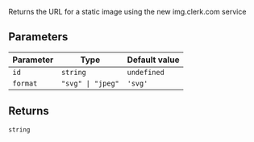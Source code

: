 Returns the URL for a static image
using the new img.clerk.com service

## Parameters

| Parameter | Type                         | Default value |
| --------- | ---------------------------- | ------------- |
| `id`      | `string`                     | `undefined`   |
| `format`  | <code>"svg" \| "jpeg"</code> | `'svg'`       |

## Returns

`string`
